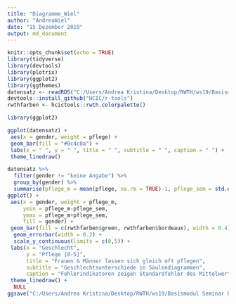 ```yaml
---
title: "Diagramme_Wiel"
author: "AndreaWiel"
date: "15 Dezember 2019"
output: md_document
---
```


```r
knitr::opts_chunk$set(echo = TRUE)
library(tidyverse)
library(devtools)
library(plotrix)
library(ggplot2)
library(ggthemes)
datensatz <- readRDS("C:/Users/Andrea Kristina/Desktop/RWTH/ws19/Basismodul Seminar Ordner fuer R/AbgabenMethodenWS1920/AndreaWiel/robo_pflege.rds")
devtools::install_github("HCIC/r-tools")
rwthfarben <- hcictools::rwth.colorpalette()
```

```r

library(ggplot2)

ggplot(datensatz) +
 aes(x = gender, weight = pflege) +
 geom_bar(fill = "#0c4c8a") +
 labs(x = " ", y = " ", title = " ", subtitle = " ", caption = " ") +
 theme_linedraw()
```

```r
datensatz %>% 
  filter(gender != "keine Angabe") %>%
  group_by(gender) %>%
  summarise(pflege_m = mean(pflege, na.rm = TRUE)-1, pflege_sem = std.error(pflege)) %>%
ggplot() +
 aes(x = gender, weight = pflege_m, 
     ymin = pflege_m-pflege_sem, 
     ymax = pflege_m+pflege_sem, 
     fill = gender) +
 geom_bar(fill = c(rwthfarben$green, rwthfarben$bordeaux), width = 0.4) +
  geom_errorbar(width = 0.2) +
  scale_y_continuous(limits = c(0,5)) +
 labs(x = "Geschlecht",
      y = "Pflege [0-5]",
      title = "Frauen & Männer lassen sich gleich oft pflegen",
      subtitle = "Geschlechtsunterschiede in Säulendiagrammen",
      caption = "Fehlerindikatoren zeigen Standardfehler des Mittelwerts") +
 theme_linedraw() +
  NULL
ggsave("C:/Users/Andrea Kristina/Desktop/RWTH/ws19/Basismodul Seminar Ordner fuer R/AbgabenMethodenWS1920/AndreaWiel/Diagramm_Wiel.pdf", width = 210, height = 297, units = "mm")
```

